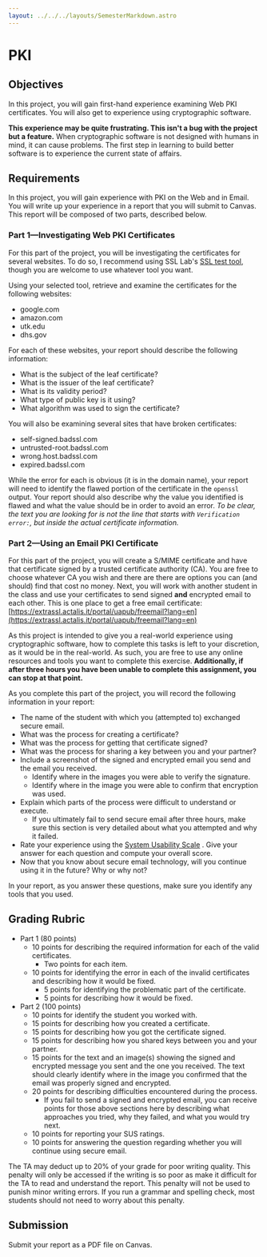 ```yaml
---
layout: ../../../layouts/SemesterMarkdown.astro
---
```


# PKI

## Objectives

In this project, you will gain first-hand experience examining Web PKI
certificates. You will also get to experience using cryptographic software.

**This experience may be quite frustrating. This isn't a bug with the project
but a feature.** When cryptographic software is not designed with humans in
mind, it can cause problems. The first step in learning to build better software
is to experience the current state of affairs.

## Requirements

In this project, you will gain experience with PKI on the Web and in Email. You
will write up your experience in a report that you will submit to Canvas. This
report will be composed of two parts, described below.

### Part 1—Investigating Web PKI Certificates

For this part of the project, you will be investigating the certificates for
several websites. To do so, I recommend using SSL Lab's
[SSL test tool](https://www.ssllabs.com/ssltest/), though you are welcome to use
whatever tool you want.

Using your selected tool, retrieve and examine the certificates for the
following websites:

- google.com
- amazon.com
- utk.edu
- dhs.gov

For each of these websites, your report should describe the following
information:

- What is the subject of the leaf certificate?
- What is the issuer of the leaf certificate?
- What is its validity period?
- What type of public key is it using?
- What algorithm was used to sign the certificate?

You will also be examining several sites that have broken certificates:

- self-signed.badssl.com
- untrusted-root.badssl.com
- wrong.host.badssl.com
- expired.badssl.com

While the error for each is obvious (it is in the domain name), your report will
need to identify the flawed portion of the certificate in the `openssl` output.
Your report should also describe why the value you identified is flawed and what
the value should be in order to avoid an error. _To be clear, the text you are
looking for is not the line that starts with `Verification error:`, but inside
the actual certificate information._

### Part 2—Using an Email PKI Certificate

For this part of the project, you will create a S/MIME certificate and have that
certificate signed by a trusted certificate authority (CA). You are free to
choose whatever CA you wish and there are there are options you can (and should)
find that cost no money. Next, you will work with another student in the class
and use your certificates to send signed **and** encrypted email to each other. This is one place to get a free email certificate: [https://extrassl.actalis.it/portal/uapub/freemail?lang=en](https://extrassl.actalis.it/portal/uapub/freemail?lang=en)

As this project is intended to give you a real-world experience using
cryptographic software, how to complete this tasks is left to your discretion,
as it would be in the real-world. As such, you are free to use any online
resources and tools you want to complete this exercise. **Additionally, if after
three hours you have been unable to complete this assignment, you can stop at
that point.**

As you complete this part of the project, you will record the following
information in your report:

- The name of the student with which you (attempted to) exchanged secure email.
- What was the process for creating a certificate?
- What was the process for getting that certificate signed?
- What was the process for sharing a key between you and your partner?
- Include a screenshot of the signed and encrypted email you send and the email
  you received.
  - Identify where in the images you were able to verify the signature.
  - Identify where in the image you were able to confirm that encryption was
    used.
- Explain which parts of the process were difficult to understand or execute.
  - If you ultimately fail to send secure email after three hours, make sure
    this section is very detailed about what you attempted and why it failed.
- Rate your experience using the
  [System Usability Scale](https://usabilitygeek.com/how-to-use-the-system-usability-scale-sus-to-evaluate-the-usability-of-your-website/)
  . Give your answer for each question and compute your overall score.
- Now that you know about secure email technology, will you continue using it in
  the future? Why or why not?

In your report, as you answer these questions, make sure you identify any tools
that you used.

## Grading Rubric

- Part 1 (80 points)
  - 10 points for describing the required information for each of the valid
    certificates.
    - Two points for each item.
  - 10 points for identifying the error in each of the invalid certificates and
    describing how it would be fixed.
    - 5 points for identifying the problematic part of the certificate.
    - 5 points for describing how it would be fixed.
- Part 2 (100 points)
  - 10 points for identify the student you worked with.
  - 15 points for describing how you created a certificate.
  - 15 points for describing how you got the certificate signed.
  - 15 points for describing how you shared keys between you and your partner.
  - 15 points for the text and an image(s) showing the signed and encrypted
    message you sent and the one you received. The text should clearly identify
    where in the image you confirmed that the email was properly signed and
    encrypted.
  - 20 points for describing difficulties encountered during the process.
    - If you fail to send a signed and encrypted email, you can receive points
      for those above sections here by describing what approaches you tried, why
      they failed, and what you would try next.
  - 10 points for reporting your SUS ratings.
  - 10 points for answering the question regarding whether you will continue
    using secure email.

The TA may deduct up to 20% of your grade for poor writing quality. This penalty
will only be accessed if the writing is so poor as make it difficult for the TA
to read and understand the report. This penalty will not be used to punish minor
writing errors. If you run a grammar and spelling check, most students should
not need to worry about this penalty.

## Submission

Submit your report as a PDF file on Canvas.

